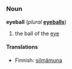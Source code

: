 =={{en}}==
===Noun===
'''eyeball''' (''plural'' '''[[eyeballs]]''')

# the ball of the [[eye]]

====Translations====
*Finnish: [[silmämuna]]